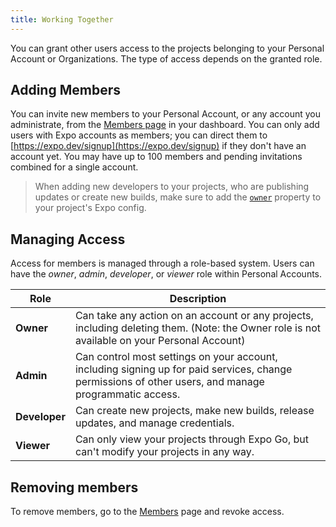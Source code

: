 ```yaml
---
title: Working Together
---
```


You can grant other users access to the projects belonging to your Personal Account or Organizations. The type of access depends on the granted role.

## Adding Members

You can invite new members to your Personal Account, or any account you administrate, from the [Members page](https://expo.dev/settings/members) in your dashboard. You can only add users with Expo accounts as members; you can direct them to [https://expo.dev/signup](https://expo.dev/signup) if they don't have an account yet. You may have up to 100 members and pending invitations combined for a single account.

> When adding new developers to your projects, who are publishing updates or create new builds, make sure to add the [`owner`](../versions/latest/config/app.mdx#owner) property to your project's Expo config.

## Managing Access

Access for members is managed through a role-based system. Users can have the _owner_, _admin_, _developer_, or _viewer_ role within Personal Accounts.

| Role          | Description                                                                                                                                           |
| ------------- | ----------------------------------------------------------------------------------------------------------------------------------------------------- |
| **Owner**     | Can take any action on an account or any projects, including deleting them. (Note: the Owner role is not available on your Personal Account)          |
| **Admin**     | Can control most settings on your account, including signing up for paid services, change permissions of other users, and manage programmatic access. |
| **Developer** | Can create new projects, make new builds, release updates, and manage credentials.                                                                    |
| **Viewer**    | Can only view your projects through Expo Go, but can't modify your projects in any way.                                                               |

## Removing members

To remove members, go to the [Members](https://expo.dev/settings/members) page and revoke access.
